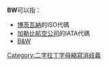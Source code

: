 '''BW'''可以指：

* [[博茨瓦納|博茨瓦納]]的ISO代碼
* [[加勒比航空公司|加勒比航空公司]]的IATA代碼
* [[B&W|B&W]]

{{disambig}}
[[Category:二字拉丁字母縮寫消歧義|Category:二字拉丁字母縮寫消歧義]]